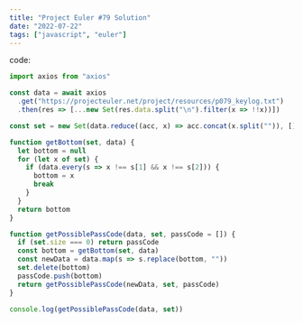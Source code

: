 ```yaml
---
title: "Project Euler #79 Solution"
date: "2022-07-22"
tags: ["javascript", "euler"]
---
```


code:

```javascript
import axios from "axios"

const data = await axios
  .get("https://projecteuler.net/project/resources/p079_keylog.txt")
  .then(res => [...new Set(res.data.split("\n").filter(x => !!x))])
```

```javascript
const set = new Set(data.reduce((acc, x) => acc.concat(x.split("")), []))
```

```javascript
function getBottom(set, data) {
  let bottom = null
  for (let x of set) {
    if (data.every(s => x !== s[1] && x !== s[2])) {
      bottom = x
      break
    }
  }
  return bottom
}
```

```javascript
function getPossiblePassCode(data, set, passCode = []) {
  if (set.size === 0) return passCode
  const bottom = getBottom(set, data)
  const newData = data.map(s => s.replace(bottom, ""))
  set.delete(bottom)
  passCode.push(bottom)
  return getPossiblePassCode(newData, set, passCode)
}

console.log(getPossiblePassCode(data, set))
```
